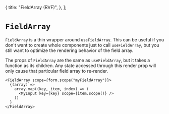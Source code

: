   {
    title: "FieldArray (RVF)",
  },
];

# `FieldArray`

`FieldArray` is a thin wrapper around `useFieldArray`. This can be useful if you don't want to create whole components just to call `useFieldArray`,
but you still want to optimize the rendering behavior of the field array.

The props of `FieldArray` are the same as `useFieldArray`, but it takes a function as its children.
Any state accessed through this render prop will only cause that particular field array to re-render.

```tsx
<FieldArray scope={form.scope("myFieldArray")}>
  {(array) =>
    array.map((key, item, index) => (
      <MyInput key={key} scope={item.scope()} />
    ))
  }
</FieldArray>
```
